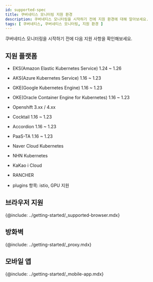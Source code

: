 ```yaml
---
id: supported-spec
title: 쿠버네티스 모니터링 지원 환경
description: 쿠버네티스 모니터링을 시작하기 전에 지원 환경에 대해 알아보세요.
tags: [ 쿠버네티스, 쿠버네티스 모니터링, 지원 환경 ]
---
```


쿠버네티스 모니터링을 시작하기 전에 다음 지원 사항을 확인해보세요.

## 지원 플랫폼

* EKS(Amazon Elastic Kubernetes Service) 1.24 \~ 1.26

* AKS(Azure Kubernetes Service) 1.16 \~ 1.23

* GKE(Google Kubernetes Engine) 1.16 \~ 1.23

* OKE(Oracle Container Engine for Kubernetes) 1.16 \~ 1.23

* Openshift 3.xx / 4.xx

* Cocktail 1.16 \~ 1.23

* Accordion 1.16 \~ 1.23

* PaaS-TA 1.16 \~ 1.23

* Naver Cloud Kubernetes

* NHN Kubernetes

* KaKao i Cloud

* RANCHER

* plugins 항목: istio, GPU 지원

## 브라우저 지원

{@include: ../getting-started/_supported-browser.mdx}  

## 방화벽

{@include: ../getting-started/_proxy.mdx} 

## 모바일 앱

{@include: ../getting-started/_mobile-app.mdx}  
